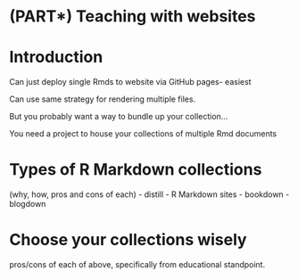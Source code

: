 # (PART\*) Teaching with websites {-}

# Introduction {-#intro-web}

Can just deploy single Rmds to website via GitHub pages- easiest

Can use same strategy for rendering multiple files. 

But you probably want a way to bundle up your collection...

You need a project to house your collections of multiple Rmd documents

# Types of R Markdown collections

(why, how, pros and cons of each)
   - distill
   - R Markdown sites
   - bookdown
   - blogdown
   
# Choose your collections wisely

pros/cons of each of above, specifically from educational standpoint.
